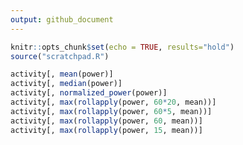 ```yaml
---
output: github_document
---
```


```r
knitr::opts_chunk$set(echo = TRUE, results="hold")
source("scratchpad.R")
```

```r
activity[, mean(power)] 
activity[, median(power)]
activity[, normalized_power(power)]
activity[, max(rollapply(power, 60*20, mean))]
activity[, max(rollapply(power, 60*5, mean))]
activity[, max(rollapply(power, 60, mean))]
activity[, max(rollapply(power, 15, mean))]
```

